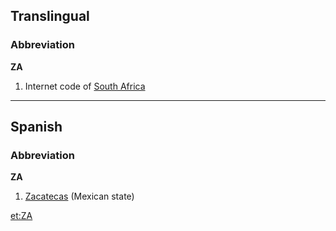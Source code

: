 ==Translingual==

===Abbreviation===
'''ZA'''

#Internet code of [[South Africa]]

----

==Spanish==

===Abbreviation===
'''ZA'''

#[[Zacatecas]] (Mexican state)

[[et:ZA]]